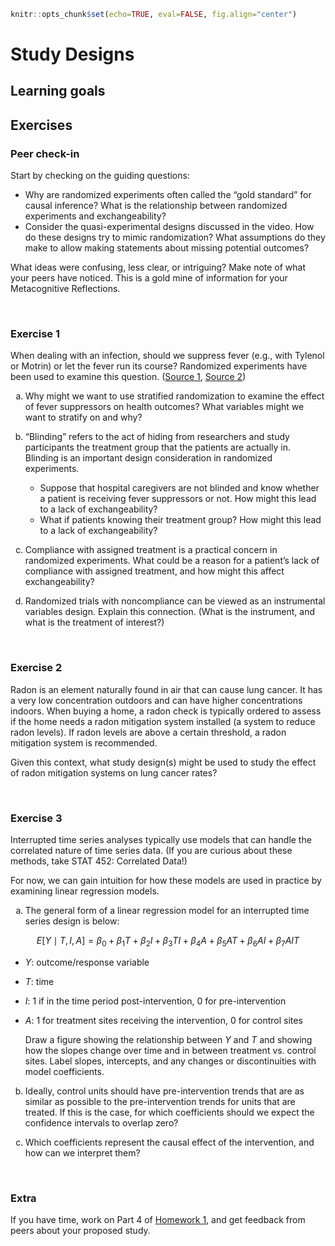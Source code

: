 ```r
knitr::opts_chunk$set(echo=TRUE, eval=FALSE, fig.align="center")
```

# Study Designs

## Learning goals {-}

## Exercises {-}

### Peer check-in {-}

Start by checking on the guiding questions:

- Why are randomized experiments often called the "gold standard" for causal inference? What is the relationship between randomized experiments and exchangeability?
- Consider the quasi-experimental designs discussed in the video. How do these designs try to mimic randomization? What assumptions do they make to allow making statements about missing potential outcomes?

What ideas were confusing, less clear, or intriguing? Make note of what your peers have noticed. This is a gold mine of information for your Metacognitive Reflections.


<br>


### Exercise 1 {-}

When dealing with an infection, should we suppress fever (e.g., with Tylenol or Motrin) or let the fever run its course? Randomized experiments have been used to examine this question. ([Source 1](https://www.ncbi.nlm.nih.gov/pmc/articles/PMC4703655/), [Source 2](https://academic.oup.com/emph/article/9/1/26/5998648))

a. Why might we want to use stratified randomization to examine the effect of fever suppressors on health outcomes? What variables might we want to stratify on and why?

b. "Blinding" refers to the act of hiding from researchers and study participants the treatment group that the patients are actually in. Blinding is an important design consideration in randomized experiments.    
    - Suppose that hospital caregivers are not blinded and know whether a patient is receiving fever suppressors or not. How might this lead to a lack of exchangeability?
    - What if patients knowing their treatment group? How might this lead to a lack of exchangeability?

c. Compliance with assigned treatment is a practical concern in randomized experiments. What could be a reason for a patient's lack of compliance with assigned treatment, and how might this affect exchangeability?

d. Randomized trials with noncompliance can be viewed as an instrumental variables design. Explain this connection. (What is the instrument, and what is the treatment of interest?)


<br>


### Exercise 2 {-}

Radon is an element naturally found in air that can cause lung cancer. It has a very low concentration outdoors and can have higher concentrations indoors. When buying a home, a radon check is typically ordered to assess if the home needs a radon mitigation system installed (a system to reduce radon levels). If radon levels are above a certain threshold, a radon mitigation system is recommended.

Given this context, what study design(s) might be used to study the effect of radon mitigation systems on lung cancer rates?


<br>


### Exercise 3 {-}

Interrupted time series analyses typically use models that can handle the correlated nature of time series data. (If you are curious about these methods, take STAT 452: Correlated Data!)

For now, we can gain intuition for how these models are used in practice by examining linear regression models.

a. The general form of a linear regression model for an interrupted time series design is below:

$$ E[Y \mid T, I, A] = \beta_0 + \beta_1 T + \beta_2 I + \beta_3 TI + \beta_4 A + \beta_5 AT + \beta_6 AI + \beta_7 AIT $$

- $Y$: outcome/response variable
- $T$: time
- $I$: 1 if in the time period post-intervention, 0 for pre-intervention
- $A$: 1 for treatment sites receiving the intervention, 0 for control sites

    Draw a figure showing the relationship between $Y$ and $T$ and showing how the slopes change over time and in between treatment vs. control sites. Label slopes, intercepts, and any changes or discontinuities with model coefficients.

b. Ideally, control units should have pre-intervention trends that are as similar as possible to the pre-intervention trends for units that are treated. If this is the case, for which coefficients should we expect the confidence intervals to overlap zero?

c. Which coefficients represent the causal effect of the intervention, and how can we interpret them?


<br>


### Extra {-}

If you have time, work on Part 4 of [Homework 1](homework-1.html), and get feedback from peers about your proposed study.
